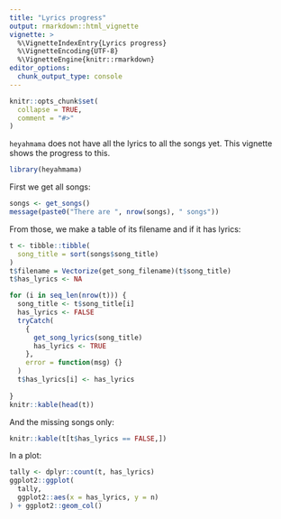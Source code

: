 ```yaml
---
title: "Lyrics progress"
output: rmarkdown::html_vignette
vignette: >
  %\VignetteIndexEntry{Lyrics progress}
  %\VignetteEncoding{UTF-8}
  %\VignetteEngine{knitr::rmarkdown}
editor_options: 
  chunk_output_type: console
---
```


```r
knitr::opts_chunk$set(
  collapse = TRUE,
  comment = "#>"
)
```

`heyahmama` does not have all the lyrics to all the songs yet.
This vignette shows the progress to this.

```r
library(heyahmama)
```

First we get all songs:

```r
songs <- get_songs()
message(paste0("There are ", nrow(songs), " songs"))
```

From those, we make a table of its filename
and if it has lyrics:

```r
t <- tibble::tibble(
  song_title = sort(songs$song_title)
)
t$filename = Vectorize(get_song_filename)(t$song_title)
t$has_lyrics <- NA

for (i in seq_len(nrow(t))) {
  song_title <- t$song_title[i]
  has_lyrics <- FALSE
  tryCatch(
    {
      get_song_lyrics(song_title)
      has_lyrics <- TRUE
    },
    error = function(msg) {}
  )
  t$has_lyrics[i] <- has_lyrics
    
}
knitr::kable(head(t))
```

And the missing songs only:

```r
knitr::kable(t[t$has_lyrics == FALSE,])
```

In a plot:

```r
tally <- dplyr::count(t, has_lyrics)
ggplot2::ggplot(
  tally,
  ggplot2::aes(x = has_lyrics, y = n)
) + ggplot2::geom_col()
```
